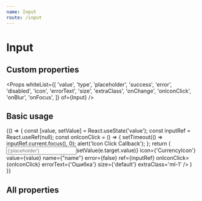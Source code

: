 ```yaml
---
name: Input
route: /input
---
```



# Input

## Custom properties

<Props whiteList={[
    'value',
    'type',
    'placeholder',
    'success',
    'error',
    'disabled',
    'icon',
    'errorText',
    'size',
    'extraClass',
    'onChange',
    'onIconClick',
    'onBlur',
    'onFocus',
]} of={Input} />

## Basic usage

<Playground>
    {() => {
        const [value, setValue] = React.useState('value');
        const inputRef = React.useRef(null);
        const onIconClick = () => {
            setTimeout(() => inputRef.current.focus(), 0);
            alert('Icon Click Callback');
        };
        return (
           <Input
               type={'text'}
               placeholder={'placeholder'}
               onChange={e=>setValue(e.target.value)}
               icon={'CurrencyIcon'}
               value={value}
               name={"name"}
               error={false}
               ref={inputRef}
               onIconClick={onIconClick}
               errorText={'Ошибка'}
               size={'default'}
               extraClass='ml-1'
           />
        )
   }}
</Playground>



## All properties

<Props of={Input} />


